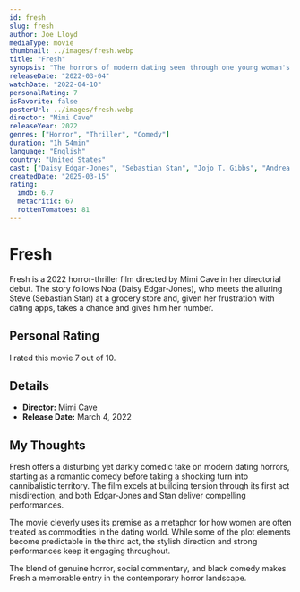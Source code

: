 ```yaml
---
id: fresh
slug: fresh
author: Joe Lloyd
mediaType: movie
thumbnail: ../images/fresh.webp
title: "Fresh"
synopsis: "The horrors of modern dating seen through one young woman's defiant battle to survive her new boyfriend's unusual appetites."
releaseDate: "2022-03-04"
watchDate: "2022-04-10"
personalRating: 7
isFavorite: false
posterUrl: ../images/fresh.webp
director: "Mimi Cave"
releaseYear: 2022
genres: ["Horror", "Thriller", "Comedy"]
duration: "1h 54min"
language: "English"
country: "United States"
cast: ["Daisy Edgar-Jones", "Sebastian Stan", "Jojo T. Gibbs", "Andrea Bang", "Dayo Okeniyi", "Charlotte Le Bon"]
createdDate: "2025-03-15"
rating:
  imdb: 6.7
  metacritic: 67
  rottenTomatoes: 81
---
```


# Fresh

Fresh is a 2022 horror-thriller film directed by Mimi Cave in her directorial debut. The story follows Noa (Daisy Edgar-Jones), who meets the alluring Steve (Sebastian Stan) at a grocery store and, given her frustration with dating apps, takes a chance and gives him her number.

## Personal Rating

I rated this movie 7 out of 10.

## Details

- **Director:** Mimi Cave
- **Release Date:** March 4, 2022

## My Thoughts

Fresh offers a disturbing yet darkly comedic take on modern dating horrors, starting as a romantic comedy before taking a shocking turn into cannibalistic territory. The film excels at building tension through its first act misdirection, and both Edgar-Jones and Stan deliver compelling performances.

The movie cleverly uses its premise as a metaphor for how women are often treated as commodities in the dating world. While some of the plot elements become predictable in the third act, the stylish direction and strong performances keep it engaging throughout.

The blend of genuine horror, social commentary, and black comedy makes Fresh a memorable entry in the contemporary horror landscape.
